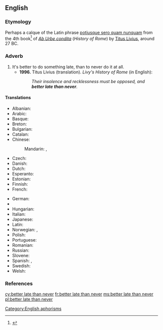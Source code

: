 ==English==

===Etymology===

Perhaps a calque of the Latin phrase [[potiusque sero quam nunquam]] from the 4th book<ref>{{cite web |url=http://mcadams.posc.mu.edu/txt/ah/Livy/Livy04.html |title=Livy's History of Rome |accessdate=May 29, 2007 |author=Butterfield, Bruce J. |date=1996 |format=HTML | publisher=Marquette University ([http://mu.edu mu.edu]) |language=English.}}</ref> of ''[[w:Ab Urbe condita (book)|Ab Urbe condita]]'' (''History of Rome'') by [[w:Livy|Titus Livius]], around 27 BC.

===Adverb===
{{head|en|adverb|head=[[better]] [[late]] than [[never]]}}

# It's better to do something late, than to never do it at all.
#* '''1996.''' Titus Livius (translation). ''Livy's History of Rome'' (in English):
#*: ''Their insolence and recklessness must be opposed, and '''better late than never'''.''

====Translations====
{{trans-top|it’s better to do something late, than to never do it at all}}
* Albanian: {{t|sq|më mirë vonë se kurrë}}
* Arabic: {{t|ar|أن يأتي متأخرًا خير من أن لا يأتي أبدًا}}
* Basque: {{t|eu|hobe da berandu sekula baino}}
* Breton: {{t|br|gwelloc'h diwezhat eget gwech ebet}}
* Bulgarian: {{t|bg|по-добре късно отколкото никога|tr=po-dobre kusno otkolkoto nikoga}}
* Catalan: {{t|ca|més val tard que no mai}}
* Chinese:
*: Mandarin: {{t|cmn|遲到總比不到好|sc=Hani}},  {{t|cmn|迟到总比不到好|tr=chídào zǒng bǐ bù dào hǎo|sc=Hani}}
* Czech: {{t|cs|lepší pozdě než nikdy}}
* Danish: {{t|da|bedre sent end aldrig}}
* Dutch: {{t|nl|beter laat dan nooit}}
* Esperanto: {{t|eo|pli bone malfrue ol neniam}}
* Estonian: {{t|et|parem hilja kui mitte kunagi}}
* Finnish: {{t|fi|parempi myöhään kuin ei milloinkaan}}
* French: {{t+|fr|mieux vaut tard que jamais}}
{{trans-mid}}
* German: {{t|de|besser spät als nie}}
* {{trreq|he}}
* Hungarian: {{t+|hu|jobb későn, mint soha}}
* Italian: {{t|it|meglio tardi che mai}}
* Japanese: {{t|ja|遅くてもやらないよりまし|tr=おそくてもやらないよりまし, osokutemo yaranai yori mashi|sc=Jpan}} <!-- to check {{t|ja|良いことよりも遅く|tr=よいことよりもおそく, yoi koto-yori-mo osoku|sc=Jpan}} -->
* Latin: {{t|la|potius sero quam nunquam}}
* Norwegian: {{t|no|bedre sent enn aldri}}, {{t|no|bedre seint enn aldri}}
* Polish: {{t+|pl|lepiej późno niż wcale}}
* Portuguese: {{t|pt|antes tarde do que nunca}}
* Romanian: {{t|ro|mai bine mai târziu decât niciodată}}
* Russian: {{t|ru|лучше поздно, чем никогда|tr=lúčše pózdno, čem nikogdá}}
* Slovene: {{t|sl|bolje pozno kot nikoli}}
* Spanish: {{t+|es|más vale tarde que nunca}}, {{t|es|nunca es tarde si la dicha es buena}}
* Swedish: {{t+|sv|bättre sent än aldrig}}
* Welsh: {{t|cy|gwell hwyr na hwyrach|alt=gwell rhywbryd na byth}}
{{trans-bottom}}

===References===
<references/>

[[Category:English aphorisms]]

[[cy:better late than never]]
[[fr:better late than never]]
[[ms:better late than never]]
[[pl:better late than never]]